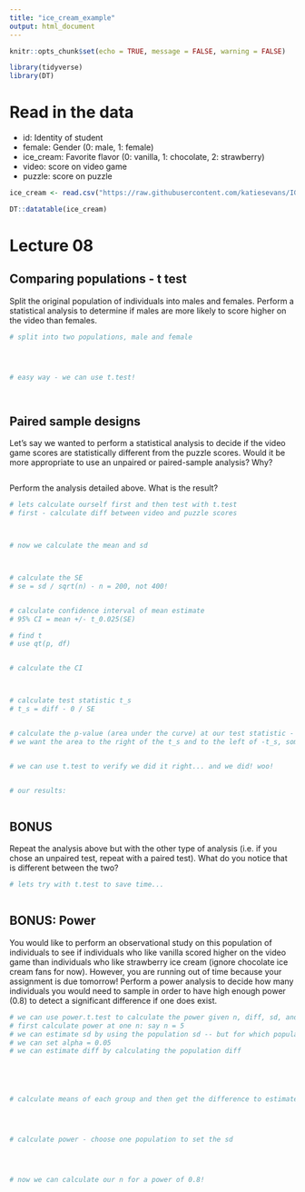 ```yaml
---
title: "ice_cream_example"
output: html_document
---
```


```r
knitr::opts_chunk$set(echo = TRUE, message = FALSE, warning = FALSE)

library(tidyverse)
library(DT)
```

# Read in the data

* id: Identity of student
* female: Gender (0: male, 1: female)
* ice_cream: Favorite flavor (0: vanilla, 1: chocolate, 2: strawberry)
* video: score on video game
* puzzle: score on puzzle

```r

ice_cream <- read.csv("https://raw.githubusercontent.com/katiesevans/IGP_biostatistics/main/data/ice_cream.csv")

DT::datatable(ice_cream)

```

# Lecture 08

## Comparing populations - t test

Split the original population of individuals into males and females. Perform a statistical analysis to determine if males are more likely to score higher on the video than females.

```r

# split into two populations, male and female




# easy way - we can use t.test!




```

## Paired sample designs

Let's say we wanted to perform a statistical analysis to decide if the video game scores are statistically different from the puzzle scores. Would it be more appropriate to use an unpaired or paired-sample analysis? Why?

```r



```

Perform the analysis detailed above. What is the result?

```r

# lets calculate ourself first and then test with t.test
# first - calculate diff between video and puzzle scores



# now we calculate the mean and sd



# calculate the SE
# se = sd / sqrt(n) - n = 200, not 400!


# calculate confidence interval of mean estimate
# 95% CI = mean +/- t_0.025(SE)

# find t
# use qt(p, df)


# calculate the CI



# calculate test statistic t_s
# t_s = diff - 0 / SE


# calculate the p-value (area under the curve) at our test statistic - times by 2
# we want the area to the right of the t_s and to the left of -t_s, sometimes helpful to draw a quick sketch


# we can use t.test to verify we did it right... and we did! woo!


# our results:



```

## BONUS

Repeat the analysis above but with the other type of analysis (i.e. if you chose an unpaired test, repeat with a paired test). What do you notice that is different between the two?

```r

# lets try with t.test to save time...



```

## BONUS: Power

You would like to perform an observational study on this population of individuals to see if individuals who like vanilla scored higher on the video game than individuals who like strawberry ice cream (ignore chocolate ice cream fans for now). However, you are running out of time because your assignment is due tomorrow! Perform a power analysis to decide how many individuals you would need to sample in order to have high enough power (0.8) to detect a significant difference if one does exist. 

```r

# we can use power.t.test to calculate the power given n, diff, sd, and alpha
# first calculate power at one n: say n = 5
# we can estimate sd by using the population sd -- but for which population?
# we can set alpha = 0.05
# we can estimate diff by calculating the population diff





# calculate means of each group and then get the difference to estimate delta




# calculate power - choose one population to set the sd




# now we can calculate our n for a power of 0.8!



```

